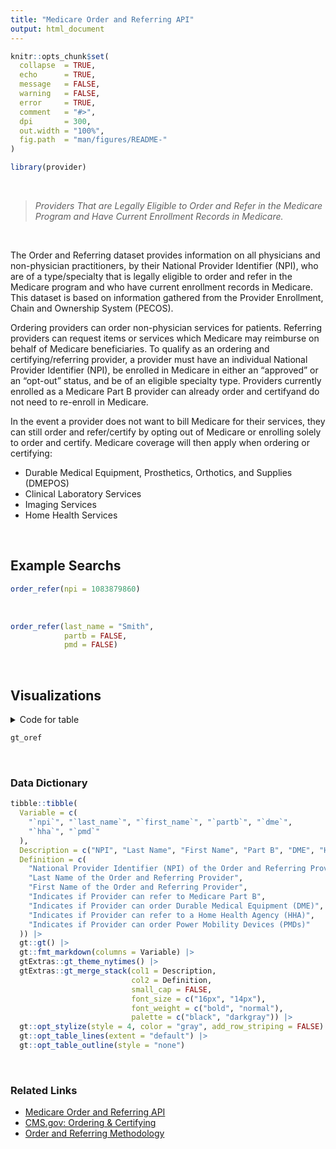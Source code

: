 ```yaml
---
title: "Medicare Order and Referring API"
output: html_document
---
```


```r
knitr::opts_chunk$set(
  collapse  = TRUE,
  echo      = TRUE, 
  message   = FALSE, 
  warning   = FALSE,
  error     = TRUE,
  comment   = "#>",
  dpi       = 300, 
  out.width = "100%",
  fig.path  = "man/figures/README-"
)
```

```r
library(provider)
```

<br>

> *Providers That are Legally Eligible to Order and Refer in the Medicare Program and Have Current Enrollment Records in Medicare.*

<br>


The Order and Referring dataset provides information on all physicians and non-physician practitioners, by their National Provider Identifier (NPI), who are of a type/specialty that is legally eligible to order and refer in the Medicare program and who have current enrollment records in Medicare. This dataset is based on information gathered from the Provider Enrollment, Chain and Ownership System (PECOS).

Ordering providers can order non-physician services for patients. Referring providers can request items or services which Medicare may reimburse on behalf of Medicare beneficiaries. To qualify as an ordering and certifying/referring provider, a provider must have an individual National Provider Identifier (NPI), be enrolled in Medicare in either an “approved” or an “opt-out” status, and be of an eligible specialty type. Providers currently enrolled as a Medicare Part B provider can already order and certifyand do not need to re-enroll in Medicare.

In the event a provider does not want to bill Medicare for their services, they can still order and refer/certify by opting out of Medicare or enrolling solely to order and certify. Medicare coverage will then apply when ordering or certifying:

   - Durable Medical Equipment, Prosthetics, Orthotics, and Supplies (DMEPOS)
   - Clinical Laboratory Services
   - Imaging Services
   - Home Health Services

<br>

## Example Searchs

```r
order_refer(npi = 1083879860)
```
<br>

```r
order_refer(last_name = "Smith", 
            partb = FALSE, 
            pmd = FALSE)
```

<br>

## Visualizations

<details><summary>Code for table</summary>

```r
gt_oref <- order_refer(last_name = "Smith", first_name = "Aaron") |> 
  gt::gt() |> 
  gtExtras::gt_theme_538() |> 
  gt::tab_style(
    style = gt::cell_text(font = c(
      gt::google_font(name = "Fira Code"), 
      gt::default_fonts())),
    locations = gt::cells_body(columns = c(npi))) |> 
  gt::text_case_when(
    x == TRUE ~ gt::html(fontawesome::fa("circle-check", 
                               prefer_type = "solid", 
                               fill = "black", 
                               height = "1.75em", 
                               width = "1.75em")),
    x == FALSE ~ gt::html(fontawesome::fa("circle-xmark", 
                                   prefer_type = "solid", 
                                   fill = "red", 
                               height = "1.75em", 
                               width = "1.75em")),
    .default = "", .locations = gt::cells_body(
      columns = c(partb, dme, hha, pmd))) |> 
  gt::cols_label(first_name = "First Name", 
                 last_name = "Last Name",
                 partb = "Part B", 
                 dme = "DME", 
                 hha = "HHA", 
                 pmd = "PMD") |> 
  gtExtras::gt_add_divider(columns = c("last_name"), 
                           style = "solid",
                           color = "black",
                           weight = gt::px(3),
                           include_labels = FALSE) |> 
  gt::tab_header(title = gt::md("Medicare Order & Referring Eligibility"),
    subtitle = gt::md("Provider Eligibility to Refer Patients to **Medicare Part B**, **Home Health Agencies**, **Durable Medical Equipment Suppliers**, and **Powered Mobility Devices**")) |> 
  gt::tab_source_note(source_note = "Source: data.cms.gov") |> 
  gt::opt_table_font(font = gt::google_font(name = "Karla"))
```

</details>

```r
gt_oref
```


<br>

### Data Dictionary

```r
tibble::tibble(
  Variable = c(
    "`npi`", "`last_name`", "`first_name`", "`partb`", "`dme`",
    "`hha`", "`pmd`"
  ),
  Description = c("NPI", "Last Name", "First Name", "Part B", "DME", "HHA", "PMD"),
  Definition = c(
    "National Provider Identifier (NPI) of the Order and Referring Provider",
    "Last Name of the Order and Referring Provider", 
    "First Name of the Order and Referring Provider",
    "Indicates if Provider can refer to Medicare Part B", 
    "Indicates if Provider can order Durable Medical Equipment (DME)",
    "Indicates if Provider can refer to a Home Health Agency (HHA)", 
    "Indicates if Provider can order Power Mobility Devices (PMDs)"
  )) |>
  gt::gt() |> 
  gt::fmt_markdown(columns = Variable) |> 
  gtExtras::gt_theme_nytimes() |> 
  gtExtras::gt_merge_stack(col1 = Description, 
                           col2 = Definition,
                           small_cap = FALSE,
                           font_size = c("16px", "14px"),
                           font_weight = c("bold", "normal"),
                           palette = c("black", "darkgray")) |> 
  gt::opt_stylize(style = 4, color = "gray", add_row_striping = FALSE) |> 
  gt::opt_table_lines(extent = "default") |> 
  gt::opt_table_outline(style = "none")
```

<br>

### Related Links

   - [Medicare Order and Referring API](https://data.cms.gov/provider-characteristics/medicare-provider-supplier-enrollment/order-and-referring)
   - [CMS.gov: Ordering & Certifying](https://www.cms.gov/medicare/provider-enrollment-and-certification/ordering-and-certifying)
   - [Order and Referring Methodology](https://data.cms.gov/resources/order-and-referring-methodology)

<br><br>
